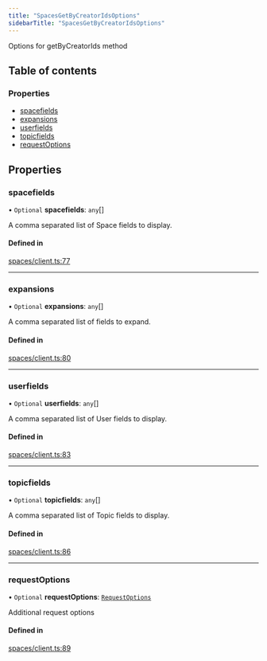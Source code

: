 ```yaml
---
title: "SpacesGetByCreatorIdsOptions"
sidebarTitle: "SpacesGetByCreatorIdsOptions"
---
```


Options for getByCreatorIds method

## Table of contents

### Properties

- [spacefields](/xdks/typescript/reference/interfaces/SpacesGetByCreatorIdsOptions#spacefields)
- [expansions](/xdks/typescript/reference/interfaces/SpacesGetByCreatorIdsOptions#expansions)
- [userfields](/xdks/typescript/reference/interfaces/SpacesGetByCreatorIdsOptions#userfields)
- [topicfields](/xdks/typescript/reference/interfaces/SpacesGetByCreatorIdsOptions#topicfields)
- [requestOptions](/xdks/typescript/reference/interfaces/SpacesGetByCreatorIdsOptions#requestoptions)

## Properties

### spacefields

• `Optional` **spacefields**: `any`[]

A comma separated list of Space fields to display.

#### Defined in

[spaces/client.ts:77](https://github.com/xdevplatform/xdk/blob/298ca9350d035e40e7c8ee0753c50052819a41e2/xdk/typescript/src/spaces/client.ts#L77)

___

### expansions

• `Optional` **expansions**: `any`[]

A comma separated list of fields to expand.

#### Defined in

[spaces/client.ts:80](https://github.com/xdevplatform/xdk/blob/298ca9350d035e40e7c8ee0753c50052819a41e2/xdk/typescript/src/spaces/client.ts#L80)

___

### userfields

• `Optional` **userfields**: `any`[]

A comma separated list of User fields to display.

#### Defined in

[spaces/client.ts:83](https://github.com/xdevplatform/xdk/blob/298ca9350d035e40e7c8ee0753c50052819a41e2/xdk/typescript/src/spaces/client.ts#L83)

___

### topicfields

• `Optional` **topicfields**: `any`[]

A comma separated list of Topic fields to display.

#### Defined in

[spaces/client.ts:86](https://github.com/xdevplatform/xdk/blob/298ca9350d035e40e7c8ee0753c50052819a41e2/xdk/typescript/src/spaces/client.ts#L86)

___

### requestOptions

• `Optional` **requestOptions**: [`RequestOptions`](/xdks/typescript/reference/interfaces/RequestOptions)

Additional request options

#### Defined in

[spaces/client.ts:89](https://github.com/xdevplatform/xdk/blob/298ca9350d035e40e7c8ee0753c50052819a41e2/xdk/typescript/src/spaces/client.ts#L89)
